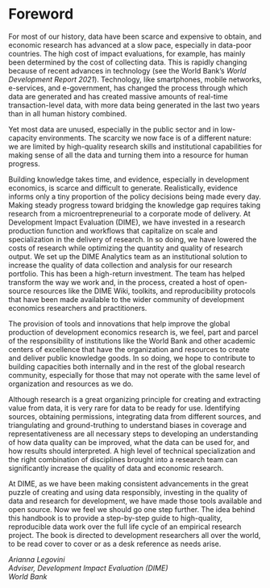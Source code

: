 # Foreword {-}

For most of our history, data have been scarce and expensive to obtain,
and economic research has advanced at a slow pace,
especially in data-poor countries.
The high cost of impact evaluations, for example,
has mainly been determined by the cost of collecting data.
This is rapidly changing because of recent advances in technology
(see the World Bank’s *World Development Report 2021*).
Technology, like smartphones, mobile networks, e-services, and e-government,
has changed the process through which data are generated and
has created massive amounts of real-time transaction-level data,
with more data being generated in the last two years than in all human history combined.

Yet most data are unused,
especially in the public sector and in low-capacity environments.
The scarcity we now face is of a different nature:
we are limited by high-quality research skills and institutional capabilities
for making sense of all the data and
turning them into a resource for human progress.

Building knowledge takes time, and evidence,
especially in development economics, is scarce and difficult to generate.
Realistically, evidence informs only a tiny proportion
of the policy decisions being made every day.
Making steady progress toward bridging the knowledge gap requires taking
research from a microentrepreneurial to a corporate mode of delivery.
At Development Impact Evaluation (DIME),
we have invested in a research production function and
workflows that capitalize on scale and specialization in the delivery of research.
In so doing, we have lowered the costs of research
while optimizing the quantity and quality of research output.
We set up the DIME Analytics team as an institutional solution
to increase the quality of data collection
and analysis for our research portfolio.
This has been a high-return investment.
The team has helped transform the way we work and,
in the process, created a host of open-source resources like
the DIME Wiki, toolkits, and reproducibility protocols
that have been made available to the wider community
of development economics researchers and practitioners.

The provision of tools and innovations
that help improve the global production of development economics research is,
we feel, part and parcel of the responsibility of institutions
like the World Bank and other academic centers of excellence
that have the organization and resources
to create and deliver public knowledge goods.
In so doing, we hope to contribute to building capacities both internally and
in the rest of the global research community,
especially for those that may not operate
with the same level of organization and resources as we do.

Although research is a great organizing principle for
creating and extracting value from data,
it is very rare for data to be ready for use.
Identifying sources, obtaining permissions,
integrating data from different sources,
and triangulating and ground-truthing to understand biases in
coverage and representativeness are all necessary steps
to developing an understanding of how
data quality can be improved,
what the data can be used for,
and how results should interpreted.
A high level of technical specialization and
the right combination of disciplines brought into a research team
can significantly increase the quality of data and economic research.

At DIME, as we have been making consistent advancements in
the great puzzle of creating and using data responsibly,
investing in the quality of data and research for development,
we have made those tools available and open source.
Now we feel we should go one step further.
The idea behind this handbook is to provide a step-by-step guide to
high-quality, reproducible data work over the
full life cycle of an empirical research project.
The book is directed to development researchers all over the world,
to be read cover to cover or as a desk reference as needs arise.

*Arianna Legovini* <br>
*Adviser, Development Impact Evaluation (DIME)* <br>
*World Bank*
